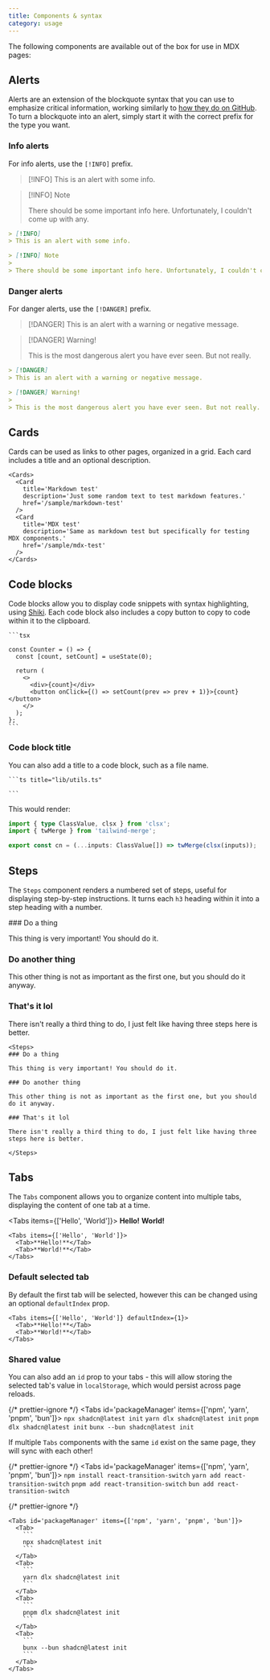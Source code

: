 ```yaml
---
title: Components & syntax
category: usage
---
```


The following components are available out of the box for use in MDX pages:

## Alerts

Alerts are an extension of the blockquote syntax that you can use to emphasize critical information, working similarly to [how they do on GitHub](https://docs.github.com/en/get-started/writing-on-github/getting-started-with-writing-and-formatting-on-github/basic-writing-and-formatting-syntax#alerts). To turn a blockquote into an alert, simply start it with the correct prefix for the type you want.

### Info alerts

For info alerts, use the `[!INFO]` prefix.

> [!INFO]
> This is an alert with some info.

> [!INFO] Note
>
> There should be some important info here. Unfortunately, I couldn't come up with any.

```md
> [!INFO]
> This is an alert with some info.

> [!INFO] Note
>
> There should be some important info here. Unfortunately, I couldn't come up with any.
```

### Danger alerts

For danger alerts, use the `[!DANGER]` prefix.

> [!DANGER]
> This is an alert with a warning or negative message.

> [!DANGER] Warning!
>
> This is the most dangerous alert you have ever seen. But not really.

```md
> [!DANGER]
> This is an alert with a warning or negative message.

> [!DANGER] Warning!
>
> This is the most dangerous alert you have ever seen. But not really.
```

## Cards

Cards can be used as links to other pages, organized in a grid. Each card includes a title and an optional description.

<Cards>
  <Card
    title='Markdown test'
    description='Just some random text to test markdown features.'
    href='/sample/markdown-test'
  />
  <Card
    title='MDX test'
    description='Same as markdown test but specifically for testing MDX components.'
    href='/sample/mdx-test'
  />
</Cards>

```mdx
<Cards>
  <Card
    title='Markdown test'
    description='Just some random text to test markdown features.'
    href='/sample/markdown-test'
  />
  <Card
    title='MDX test'
    description='Same as markdown test but specifically for testing MDX components.'
    href='/sample/mdx-test'
  />
</Cards>
```

## Code blocks

Code blocks allow you to display code snippets with syntax highlighting, using [Shiki](https://shiki.style/). Each code block also includes a copy button to copy to code within it to the clipboard.

````mdx
```tsx

const Counter = () => {
  const [count, setCount] = useState(0);

  return (
    <>
      <div>{count}</div>
      <button onClick={() => setCount(prev => prev + 1)}>{count}</button>
    </>
  );
};
```
````

### Code block title

You can also add a title to a code block, such as a file name.

````mdx
```ts title="lib/utils.ts"

```
````

This would render:

```ts title="lib/utils.ts"
import { type ClassValue, clsx } from 'clsx';
import { twMerge } from 'tailwind-merge';

export const cn = (...inputs: ClassValue[]) => twMerge(clsx(inputs));
```

## Steps

The `Steps` component renders a numbered set of steps, useful for displaying step-by-step instructions. It turns each `h3` heading within it into a step heading with a number.

<Steps>
### Do a thing

This thing is very important! You should do it.

### Do another thing

This other thing is not as important as the first one, but you should do it anyway.

### That's it lol

There isn't really a third thing to do, I just felt like having three steps here is better.

</Steps>

```mdx
<Steps>
### Do a thing

This thing is very important! You should do it.

### Do another thing

This other thing is not as important as the first one, but you should do it anyway.

### That's it lol

There isn't really a third thing to do, I just felt like having three steps here is better.

</Steps>
```

## Tabs

The `Tabs` component allows you to organize content into multiple tabs, displaying the content of one tab at a time.

<Tabs items={['Hello', 'World']}>
  <Tab>**Hello!**</Tab>
  <Tab>**World!**</Tab>
</Tabs>

```mdx
<Tabs items={['Hello', 'World']}>
  <Tab>**Hello!**</Tab>
  <Tab>**World!**</Tab>
</Tabs>
```

### Default selected tab

By default the first tab will be selected, however this can be changed using an optional `defaultIndex` prop.

```mdx
<Tabs items={['Hello', 'World']} defaultIndex={1}>
  <Tab>**Hello!**</Tab>
  <Tab>**World!**</Tab>
</Tabs>
```

### Shared value

You can also add an `id` prop to your tabs - this will allow storing the selected tab's value in `localStorage`, which would persist across page reloads.

{/* prettier-ignore */}
<Tabs id='packageManager' items={['npm', 'yarn', 'pnpm', 'bun']}>
  <Tab>
    ```
    npx shadcn@latest init
    ```
  </Tab>
  <Tab>
    ```
    yarn dlx shadcn@latest init
    ```
  </Tab>
  <Tab>
    ```
    pnpm dlx shadcn@latest init
    ```
  </Tab>
  <Tab>
    ```
    bunx --bun shadcn@latest init
    ```
  </Tab>
</Tabs>

If multiple `Tabs` components with the same `id` exist on the same page, they will sync with each other!

{/* prettier-ignore */}
<Tabs id='packageManager' items={['npm', 'yarn', 'pnpm', 'bun']}>
  <Tab>
    ```
    npm install react-transition-switch
    ```
  </Tab>
  <Tab>
    ```
    yarn add react-transition-switch
    ```
  </Tab>
  <Tab>
    ```
    pnpm add react-transition-switch
    ```
  </Tab>
  <Tab>
    ```
    bun add react-transition-switch
    ```
  </Tab>
</Tabs>

{/* prettier-ignore */}
````mdx
<Tabs id='packageManager' items={['npm', 'yarn', 'pnpm', 'bun']}>
  <Tab>
    ```
    npx shadcn@latest init
    ```
  </Tab>
  <Tab>
    ```
    yarn dlx shadcn@latest init
    ```
  </Tab>
  <Tab>
    ```
    pnpm dlx shadcn@latest init
    ```
  </Tab>
  <Tab>
    ```
    bunx --bun shadcn@latest init
    ```
  </Tab>
</Tabs>
````
